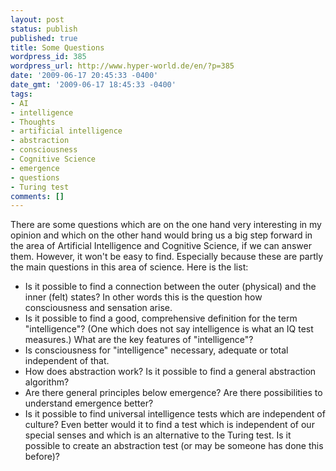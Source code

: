 ```yaml
---
layout: post
status: publish
published: true
title: Some Questions
wordpress_id: 385
wordpress_url: http://www.hyper-world.de/en/?p=385
date: '2009-06-17 20:45:33 -0400'
date_gmt: '2009-06-17 18:45:33 -0400'
tags:
- AI
- intelligence
- Thoughts
- artificial intelligence
- abstraction
- consciousness
- Cognitive Science
- emergence
- questions
- Turing test
comments: []
---
```


There are some questions which are on the one hand very interesting in my
opinion and which on the other hand would bring us a big step forward in the
area of Artificial Intelligence and Cognitive Science, if we can answer them.
However, it won't be easy to find. Especially because these are partly the main
questions in this area of science. Here is the list:

* Is it possible to find a connection between the outer (physical) and the inner (felt) states? In other words this is the question how consciousness and sensation arise.
* Is it possible to find a good, comprehensive definition for the term "intelligence"? (One which does not say intelligence is what an IQ test measures.) What are the key features of "intelligence"?
* Is consciousness for "intelligence" necessary, adequate or total independent of that.
* How does abstraction work? Is it possible to find a general abstraction algorithm?
* Are there general principles below emergence? Are there possibilities to understand emergence better?
* Is it possible to find universal intelligence tests which are independent of culture? Even better would it to find a test which is independent of our special senses and which is an alternative to the Turing test. Is it possible to create an abstraction test (or may be someone has done this before)?
